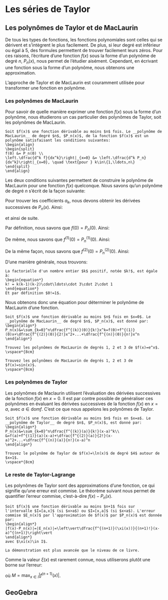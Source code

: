 # Les séries de Taylor {#taylor}

## Les polynômes de Taylor et de MacLaurin

De tous les types de fonctions, les fonctions polynomiales sont celles qui se dérivent et s'intègrent le plus facilement. De plus, si leur degré est inférieur ou égal à 5, des formules permettent de trouver facilement leurs zéros. Pour ces raisons, l'écriture d'une fonction $f(x)$ sous la forme d'un polynôme de degré $n$, $P_n(x)$, nous permet de l'étudier aisément. Cependant, en écrivant une fonction sous la forme d'un polynôme, nous obtenons une approximation.

L'approche de Taylor et de MacLaurin est couramment utilisée pour transformer une fonction en polynôme.

### Les polynômes de MacLaurin

Pour savoir de quelle manière exprimer une fonction $f(x)$ sous la forme d'un polynôme, nous étudierons un cas particulier des polynômes de Taylor, soit les polynômes de MacLaurin.

```definition
Soit $f(x)$ une fonction dérivable au moins $n$ fois. Le __polynôme de MacLaurin__ de degré $n$, $P_n(x)$, de la fonction $f(x)$ est un polynôme satisfaisant les conditions suivantes:
\begin{align}
\begin{split}
f(0) &= P_n(0) \\
\left.\dfrac{d^k f}{dx^k}\right|_{x=0} &= \left.\dfrac{d^k P_n}{dx^k}\right|_{x=0}, \quad \text{pour } k\in\{1,\ldots,n\}
\end{split}
\end{align}
```

Les deux conditions suivantes permettent de construire le polynôme de MacLaurin pour une fonction $f(x)$ quelconque. Nous savons qu'un polynôme de degré $n$ s'écrit de la façon suivante:

\begin{align*}
P_n(x)=a_0+a_1x+a_2x^2+...+a_{n-1}x^{n-1}+a_nx^n
\end{align*}

Pour trouver les coefficients $a_k$, nous devons obtenir les dérivées successives de $P_n(x)$. Ainsi:

\begin{align}
\begin{split}
P_n(x) &= a_0+a_1x+a_2x^2+...+a_{n-1}x^{n-1}+a_nx^n \\
P_n^{(1)}(x) &= 1a_1+2a_2x+3a_3x^2+...+(n-1)a_{n-1}x^{n-2}+na_nx^{n-1} \\
P_n^{(2)}(x) &= 2\cdot 1a_2+3\cdot 2a_3x+...+(n-1)(n-2)a_{n-1}x^{n-3}+n(n-1)a_nx^{n-2} \\
P_n^{(3)}(x) &= 3\cdot 2\cdot 1a_3+...+(n-1)(n-2)(n-3)a_{n-1}x^{n-4}+n(n-1)(n-2)a_nx^{n-3}
\end{split}
\end{align}
et ainsi de suite.

Par définition, nous savons que $f(0)=P_n(0)$. Ainsi:

\begin{align}
\begin{split}
f(0)&=P_n(0) \\
f(0) &= a_0+a_1(0)+a_2(0)^2+...+a_{n-1}(0)^{n-1}+a_n(0)^n \\
f(0)&=a_0
\end{split}
\end{align}

De même, nous savons que $f^{(1)}(0)=P_n^{(1)}(0)$. Ainsi:

\begin{align}
\begin{split}
f^{(1)}(0)&=P_n^{(1)}(0)\\
f^{(1)}(0)&=1a_1+2a_2(0)+3a_3(0)^2+...+(n-1)a_{n-1}(0)^{n-2}+na_n(0)^{n-1} \\
f^{(1)}(0)&=1a_1  \\
\dfrac{f^{(1)}(0)}{1}&=a_1
\end{split}
\end{align}

De la même façon, nous savons que $f^{(2)}(0)=P_n^{(2)}(0)$. Ainsi:

\begin{align}
\begin{split}
f^{(2)}(0)&=P^{(2)}_n(0)\\
f^{(2)}(0)&=2\cdot 1a_2+3\cdot 2a_3(0)+\ldots+(n-1)(n-2)a_{n-1}(0)^{n-3}+n(n-1)a_n(0)^{n-2} \\
f^{(2)}(0)&=2\cdot 1a_2  \\
\dfrac{f^{(2)}(0)}{2\cdot 1}&=a_2
\end{split}
\end{align}

D'une manière générale, nous trouvons:

\begin{align}
\begin{split}
a_k &= \dfrac{1}{k\cdot (k-1)\cdot ...\cdot 3\cdot 2\cdot 1}f^{(k)}(0) \\
&= \dfrac{f^{(k)}(0)}{k!}
\end{split}
\end{align}

```remark
La factorielle d'un nombre entier $k$ positif, notée $k!$, est égale à:
\begin{equation*}
k! = k(k-1)(k-2)\cdot\ldots\cdot 3\cdot 2\cdot 1
\end{equation*}
Et par définition $0!=1$.
```

Nous obtenons donc une équation pour déterminer le polynôme de MacLaurin d'une fonction.

```definition
Soit $f(x)$ une fonction dérivable au moins $n$ fois en $x=0$. Le __polynôme de MacLaurin__ de degré $n$, $P_n(x)$, est donné par:
\begin{align*}
P_n(x)&=\sum_{k=0}^n\dfrac{f^{(k)}(0)}{k!}x^k=f(0)+f^{(1)}(0)x+\dfrac{f^{(2)}(0)}{2!}x^2+...+\dfrac{f^{(n)}(0)}{n!}x^n
\end{align*}
```

```example
Trouvez les polynômes de MacLaurin de degrés 1, 2 et 3 de $f(x)=e^x$.
\vspace*{8cm}
```

```example
Trouvez les polynômes de MacLaurin de degrés 1, 2 et 3 de $f(x)=sin(x)$.
\vspace*{8cm}
```

### Les polynômes de Taylor

Les polynômes de Maclaurin utilisent l'évaluation des dérivées successives de la fonction $f(x)$ en $x=0$. Il est par contre possible de généraliser ces polynômes en évaluant les dérivées successives de la fonction $f(x)$ en $x=a$, avec  $a\in \text{dom} f$. C'est ce que nous appelons les polynômes de Taylor.

```definition
Soit $f(x)$ une fonction dérivable au moins $n$ fois en $x=a$. Le __polynôme de Taylor__ de degré $n$, $P_n(x)$, est donné par:
\begin{align*}
P_n(x)&=\sum_{k=0}^n\dfrac{f^{(k)}(a)}{k!}(x-a)^k\\
&=f(a)+f^{(1)}(a)(x-a)+\dfrac{f^{(2)}(a)}{2!}(x-a)^2+...+\dfrac{f^{(n)}(a)}{n!}(x-a)^n
\end{align*}
```

```example
Trouvez le polynôme de Taylor de $f(x)=\ln(x)$ de degré $4$ autour de $x=1$.
\vspace*{8cm}
```

### Le reste de Taylor-Lagrange

Les polynômes de Taylor sont des approximations d'une fonction, ce qui signifie qu'une erreur est commise. Le théorème suivant nous permet de quantifier l'erreur commise, c'est-à-dire $f(x)-P_n(x)$.

```theorem
Soit $f(x)$ une fonction dérivable au moins $n+1$ fois sur l'intervalle $I=[a,x]$ (si $x>a$) ou $I=[x,a]$ (si $x<a$). L'erreur commise $E_n(x)$ par l'approximation de $f(x)$ par $P_n(x)$ est donnée par:
\begin{align*}
|f(x)-P_n(x)|=|E_n(x)|=\left\vert\dfrac{f^{(n+1)}(\xi(x))}{(n+1)!}(x-a)^{(n+1)}\right\vert
\end{align*}
avec $\xi(x)\in I$.
```
```proof
La démonstration est plus avancée que le niveau de ce livre.
```

Comme la valeur $\xi(x)$ est rarement connue, nous utiliserons plutôt une borne sur l'erreur:

\begin{align*}
	|E_n(x)|=|f(x)-P_n(x)|&=\left\vert\dfrac{f^{(n+1)}(\xi(x))}{(n+1)!}(x-a)^{n+1}\right\vert\\
	|f(x)-P_n(x)| &\leq \left\vert\dfrac{M}{(n+1)!}(x-a)^{n+1}\right\vert,
\end{align*}
où $M=\text{max}_{x\in I}\left\vert f^{(n+1)}(x) \right\vert$.

## GeoGebra

<meta name=viewport content="width=device-width,initial-scale=1">
<script type="text/javascript" src="https://cdn.geogebra.org/apps/deployggb.js"></script>
<script type="text/javascript">
var parameters = {
"id":"ggbApplet",
"material_id":"jg2qjmar",
"width":800,
"height":600,
"showToolBar":true,
"borderColor":null,
"showMenuBar":true,
"allowStyleBar":true,
"showAlgebraInput":true,
"enableLabelDrags":false,
"enableShiftDragZoom":true,
"capturingThreshold":null,
"showToolBarHelp":false,
"errorDialogsActive":true,
"showTutorialLink":true,
"showLogging":true,
"useBrowserForJS":false,
"perspective":"AG"};

var applet = new GGBApplet(parameters, '5.0', 'applet_container');
window.onload = function() { applet.inject('applet_container'); updateHelp('AG');}
</script>
<div id="applet_container"></div>
